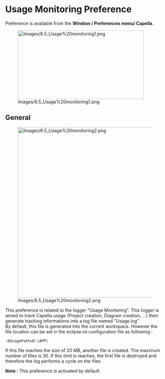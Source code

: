 = Usage Monitoring Preference =
 
Preference is available from the '''Window / Preferences menu/ Capella'''.
 
[[Image:Images/6.5_Usage%20monitoring1.png|399x217px]]

== General ==

[[Image:Images/6.5_Usage%20monitoring2.png|616x539px]]

This preference is related to the logger "Usage Monitoring". This logger is aimed to track Capella usage (Project creation, Diagram creation, ...) then generate tracking informations into a log file named "Usage.log".<br>
By default, this file is generated into the current workspace. However the file location can be set in the eclipse.ini configuration file as following :

 -DUsagePath=D:\APP\<UsagePath>

If this file reaches the size of 20 MB, another file is created.
The maximum number of files is 30.
If this limit is reaches, the first file is destroyed and therefore the log performs a cycle on the files.


''' Note :''' This preference is activated by default.